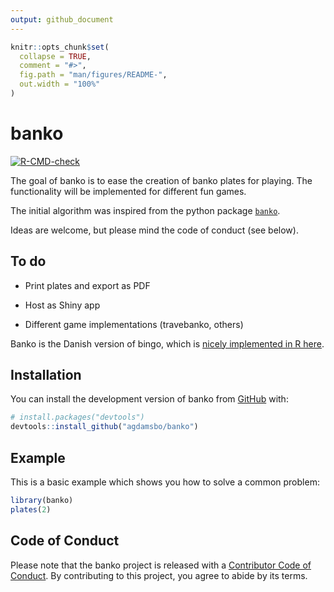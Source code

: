 ```yaml
---
output: github_document
---
```


<!-- README.md is generated from README.Rmd. Please edit that file -->

```r
knitr::opts_chunk$set(
  collapse = TRUE,
  comment = "#>",
  fig.path = "man/figures/README-",
  out.width = "100%"
)
```

# banko

<!-- badges: start -->
[![R-CMD-check](https://github.com/agdamsbo/banko/actions/workflows/R-CMD-check.yaml/badge.svg)](https://github.com/agdamsbo/banko/actions/workflows/R-CMD-check.yaml)
<!-- badges: end -->

The goal of banko is to ease the creation of banko plates for playing. The functionality will be implemented for different fun games.

The initial algorithm was inspired from the python package [`banko`](https://github.com/skipperkongen/banko/).

Ideas are welcome, but please mind the code of conduct (see below).

## To do

 - Print plates and export as PDF
 
 - Host as Shiny app
 
 - Different game implementations (travebanko, others)

Banko is the Danish version of bingo, which is [nicely implemented in R here](https://github.com/jennybc/bingo).

## Installation

You can install the development version of banko from [GitHub](https://github.com/) with:

``` r
# install.packages("devtools")
devtools::install_github("agdamsbo/banko")
```

## Example

This is a basic example which shows you how to solve a common problem:

```r
library(banko)
plates(2)
```

## Code of Conduct

Please note that the banko project is released with a [Contributor Code of Conduct](https://contributor-covenant.org/version/2/1/CODE_OF_CONDUCT.html). By contributing to this project, you agree to abide by its terms.
